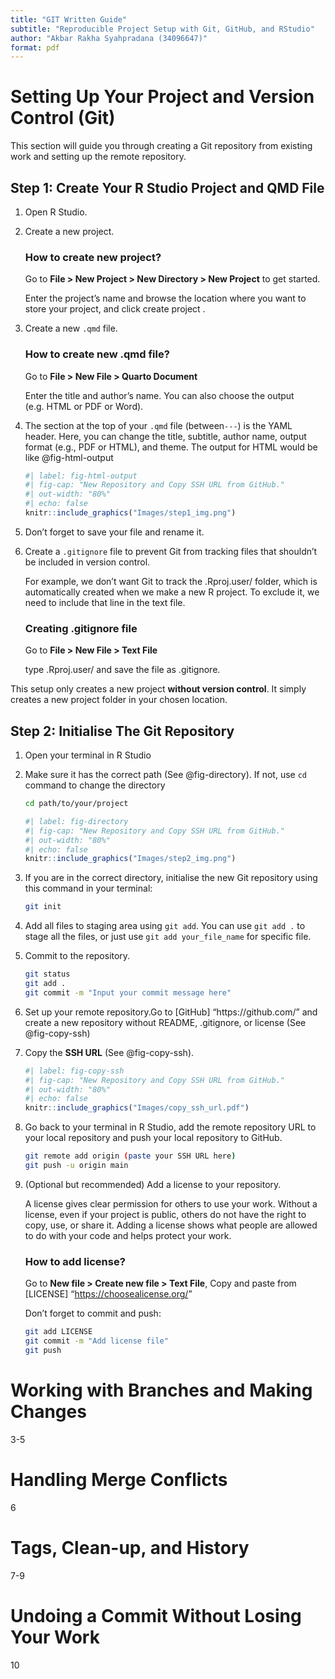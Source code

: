 ```yaml
---
title: "GIT Written Guide"
subtitle: "Reproducible Project Setup with Git, GitHub, and RStudio"
author: "Akbar Rakha Syahpradana (34096647)"
format: pdf
---
```


# Setting Up Your Project and Version Control (Git)

This section will guide you through creating a Git repository from existing work and setting up the remote repository.

## Step 1: Create Your R Studio Project and QMD File

1.  Open R Studio.

2.  Create a new project.

    ::: callout-note
    ### How to create new project?

    Go to **File \> New Project \> New Directory \> New Project** to get started.

    Enter the project's name and browse the location where you want to store your project, and click create project .
    :::

3.  Create a new `.qmd` file.

    ::: callout-note
    ### How to create new .qmd file?

    Go to **File \> New File \> Quarto Document**

    Enter the title and author's name. You can also choose the output (e.g. HTML or PDF or Word).
    :::

4.  The section at the top of your `.qmd` file (between`---`) is the YAML header. Here, you can change the title, subtitle, author name, output format (e.g., PDF or HTML), and theme. The output for HTML would be like @fig-html-output

    ```r
    #| label: fig-html-output
    #| fig-cap: "New Repository and Copy SSH URL from GitHub."
    #| out-width: "80%"
    #| echo: false
    knitr::include_graphics("Images/step1_img.png")
    ```

5.  Don't forget to save your file and rename it.

6.  Create a `.gitignore` file to prevent Git from tracking files that shouldn't be included in version control.

    For example, we don’t want Git to track the .Rproj.user/ folder, which is automatically created when we make a new R project. To exclude it, we need to include that line in the text file.

    ::: callout-note
    ### Creating .gitignore file

    Go to **File \> New File \> Text File**

    type .Rproj.user/ and save the file as .gitignore.
    :::

::: callout-caution
This setup only creates a new project **without version control**. It simply creates a new project folder in your chosen location.
:::

## Step 2: Initialise The Git Repository

1.  Open your terminal in R Studio

2.  Make sure it has the correct path (See @fig-directory). If not, use `cd` command to change the directory

    ``` bash
    cd path/to/your/project
    ```

    ```r
    #| label: fig-directory
    #| fig-cap: "New Repository and Copy SSH URL from GitHub."
    #| out-width: "80%"
    #| echo: false
    knitr::include_graphics("Images/step2_img.png")
    ```

3.  If you are in the correct directory, initialise the new Git repository using this command in your terminal:

    ``` bash
    git init
    ```

4.  Add all files to staging area using `git add`. You can use `git add .` to stage all the files, or just use `git add your_file_name` for specific file.

5.  Commit to the repository.

    ``` bash
    git status
    git add .
    git commit -m "Input your commit message here"
    ```

6.  Set up your remote repository.Go to \[GitHub\] "https://github.com/" and create a new repository without README, .gitignore, or license (See @fig-copy-ssh)

7.  Copy the **SSH URL** (See @fig-copy-ssh).

    ```r
    #| label: fig-copy-ssh
    #| fig-cap: "New Repository and Copy SSH URL from GitHub."
    #| out-width: "80%"
    #| echo: false
    knitr::include_graphics("Images/copy_ssh_url.pdf")
    ```

8.  Go back to your terminal in R Studio, add the remote repository URL to your local repository and push your local repository to GitHub.

    ``` bash
    git remote add origin (paste your SSH URL here)
    git push -u origin main
    ```

9.  (Optional but recommended) Add a license to your repository.

    A license gives clear permission for others to use your work. Without a license, even if your project is public, others do not have the right to copy, use, or share it. Adding a license shows what people are allowed to do with your code and helps protect your work.

    ::: callout-note
    ### How to add license?

    Go to **New file \> Create new file \> Text File**, Copy and paste from \[LICENSE\] "<https://choosealicense.org/>"

    Don’t forget to commit and push:

    ``` bash
    git add LICENSE
    git commit -m "Add license file"
    git push
    ```
    :::

# Working with Branches and Making Changes

3-5

# Handling Merge Conflicts

6

# Tags, Clean-up, and History

7-9

# Undoing a Commit Without Losing Your Work

10
